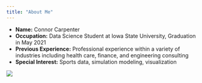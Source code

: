 ```yaml
---
title: "About Me"
---
```


- __Name:__ Connor Carpenter
- __Occupation:__ Data Science Student at Iowa State University, Graduation in May 2021
- __Previous Experience:__ Professional experience within a variety of industries including health care, finance, and engineering consulting
- __Special Interest:__ Sports data, simulation modeling, visualization

![](ISU-DS.jpg)